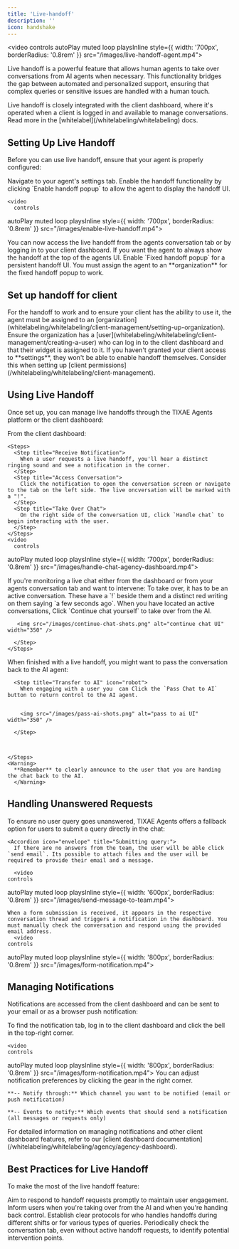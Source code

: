 ```yaml
---
title: 'Live-handoff'
description: ''
icon: handshake
---
```




<video
      controls
  autoPlay
  muted
  loop
  playsInline
      style={{ width: '700px', borderRadius: '0.8rem' }}
      src="/images/live-handoff-agent.mp4"></video>


Live handoff is a powerful feature that allows human agents to take over conversations from AI agents when necessary. This functionality bridges the gap between automated and personalized support, ensuring that complex queries or sensitive issues are handled with a human touch.

<Note>
Live handoff is closely integrated with the client dashboard, where it's operated when a client is logged in and available to manage conversations. Read more in the [whitelabel](/whitelabeling/whitelabeling) docs.
</Note>

## Setting Up Live Handoff

Before you can use live handoff, ensure that your agent is properly configured:

<Steps>
  <Step title="Agent settings tab">
    Navigate to your agent's settings tab. 
  </Step>
  <Step title="Enable handoff">
    Enable the handoff functionality by clicking `Enable handoff popup` to allow the agent to display the handoff UI.

    <video
      controls
  autoPlay
  muted
  loop
  playsInline
      style={{ width: '700px', borderRadius: '0.8rem' }}
      src="/images/enable-live-handoff.mp4"></video>

  </Step>
  <Step title="Handoff enabled">
    You can now access the live handoff from the agents conversation tab or by logging in to your client dashboard.
  </Step>
</Steps>


<Card title="Fixed handoff popup" icon="gear">
    If you want the agent to always show the handoff at the top of the agents UI. Enable `Fixed handoff popup` for a persistent handoff UI.
  </Card>

<Warning>
    You must assign the agent to an **organization** for the fixed handoff popup to work.
    </Warning>


## Set up handoff for client

<Steps>
  <Step title="Create and Assign Agent to an Organization">
    For the handoff to work and to ensure your client has the ability to use it, the agent must be assigned to an [organization](whitelabeling/whitelabeling/client-management/setting-up-organization).
  </Step>
  <Step title="Create User Access">
    Ensure the organization has a [user](whitelabeling/whitelabeling/client-management/creating-a-user) who can log in to the client dashboard and that their widget is assigned to it.
  </Step>
</Steps>





<Info>
If you haven't granted your client access to **settings**, they won't be able to enable handoff themselves. Consider this when setting up [client permissions](/whitelabeling/whitelabeling/client-management).
</Info>

## Using Live Handoff

Once set up, you can manage live handoffs through the TIXAE Agents platform or the client dashboard:

<AccordionGroup>
  <Accordion title="Handling Incoming Handoff Requests">

  From the client dashboard:

    <Steps>
      <Step title="Receive Notification">
        When a user requests a live handoff, you'll hear a distinct ringing sound and see a notification in the corner.
      </Step>
      <Step title="Access Conversation">
        Click the notification to open the conversation screen or navigate to the tab on the left side. The live oncversation will be marked with a "!".
      </Step>
      <Step title="Take Over Chat">
        On the right side of the conversation UI, click `Handle chat` to begin interacting with the user.
      </Step>
    </Steps>
    <video
      controls
  autoPlay
  muted
  loop
  playsInline
      style={{ width: '700px', borderRadius: '0.8rem' }}
      src="/images/handle-chat-agency-dashboard.mp4"></video>
  </Accordion>
  
  <Accordion title="Initiating Handoff from AI to Human">
    If you're monitoring a live chat either from the dashboard or from your agents conversation tab and want to intervene:
    <Steps>
      <Step title="Active Conversation">
        To take over, it has to be an active conversation. These have a `!` beside them and a distinct red writing on them saying `a few seconds ago`. 
      </Step>
      <Step title="Initiate Handoff">
        When you have located an active conversations, Click `Continue chat yourself` to take over from the AI.

       <img src="/images/continue-chat-shots.png" alt="continue chat UI" width="350" />

      </Step>
    </Steps>
  </Accordion>
  
  <Accordion title="Returning Control to AI">
    When finished with a live handoff, you might want to pass the conversation back to the AI agent:
    <Steps>
      
      <Step title="Transfer to AI" icon="robot">
        When engaging with a user you  can Click the `Pass Chat to AI` button to return control to the AI agent.


        <img src="/images/pass-ai-shots.png" alt="pass to ai UI" width="350" />

      </Step>

      

    </Steps>
    <Warning>
      **Remember** to clearly announce to the user that you are handing the chat back to the AI.
      </Warning>
  </Accordion>
</AccordionGroup>

## Handling Unanswered Requests

To ensure no user query goes unanswered, TIXAE Agents offers a fallback option for users to submit a query directly in the chat:


 

 
    <Accordion icon="envelope" title="Submitting query:">
      If there are no answers from the team, the user will be able click `send email`. Its possible to attach files and the user will be required to provide their email and a message.
      
      <video
    controls
  autoPlay
  muted
  loop
  playsInline
    style={{ width: '600px', borderRadius: '0.8rem' }}
    src="/images/send-message-to-team.mp4"></video>

  
</Accordion>





   <Accordion icon="reply" title="Answering query:">
      
    When a form submission is received, it appears in the respective conversation thread and triggers a notification in the dashboard. You must manually check the conversation and respond using the provided email address.  
      <video
    controls
  autoPlay
  muted
  loop
  playsInline
    style={{ width: '800px', borderRadius: '0.8rem' }}
    src="/images/form-notification.mp4"></video>



  
</Accordion>



## Managing Notifications

Notifications are accessed from the client dashboard and can be sent to your email or as a browser push notification:

<Steps>
  <Step title="Access Notification Settings" icon="bell">
    To find the notification tab, log in to the client dashboard and click the bell in the top-right corner.


    <video
    controls
  autoPlay
  muted
  loop
  playsInline
    style={{ width: '800px', borderRadius: '0.8rem' }}
    src="/images/form-notification.mp4"></video>
  </Step>
  <Step title="Customize Alerts" icon="gear">
    You can adjust notification preferences by clicking the gear in the right corner.
    
    **-- Notify through:** Which channel you want to be notified (email or push notification)

    **-- Events to notify:** Which events that should send a notification (all messages or requests only)
  </Step>
</Steps>

<Tip>
For detailed information on managing notifications and other client dashboard features, refer to our [client dashboard documentation](/whitelabeling/whitelabeling/agency/agency-dashboard).
</Tip>

## Best Practices for Live Handoff

To make the most of the live handoff feature:

<CardGroup cols={2}>
  <Card title="Quick Response" icon="bolt">
    Aim to respond to handoff requests promptly to maintain user engagement.
  </Card>
  <Card title="Clear Communication" icon="comments">
    Inform users when you're taking over from the AI and when you're handing back control.
  </Card>
  <Card title="Team Coordination" icon="users">
    Establish clear protocols for who handles handoffs during different shifts or for various types of queries.
  </Card>
  <Card title="Regular Monitoring" icon="eye">
    Periodically check the conversation tab, even without active handoff requests, to identify potential intervention points.
  </Card>
</CardGroup>





